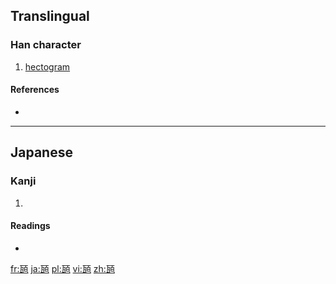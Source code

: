 ==Translingual==

===Han character===
{{Han char|rn=98|rad=瓦|as=06|sn=11|four=|canj=一弓一日 (MNMA)}}

# [[hectogram]]

====References====
* {{Han ref|kx=0749.131|dkj=21499|dj=1157.330|hdz=21424.111|uh=74F8|ud=29944}}

----

==Japanese==

===Kanji===
{{ja-kanji|grade=|rs=瓦06}}

# {{defn|lang=ja|sort=瓦06}}

====Readings====
* {{ja-readings|on=|kun=[[へくとぐら]] (hekutogura)|nanori=}}

[[fr:瓸]]
[[ja:瓸]]
[[pl:瓸]]
[[vi:瓸]]
[[zh:瓸]]